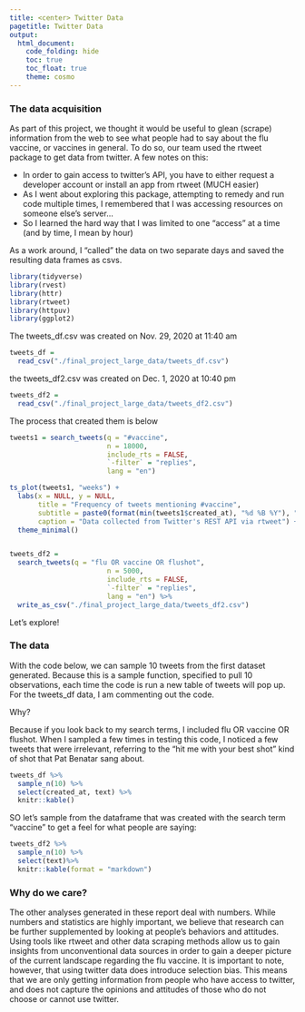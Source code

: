 ```yaml
---
title: <center> Twitter Data
pagetitle: Twitter Data
output: 
  html_document:
    code_folding: hide
    toc: true
    toc_float: true
    theme: cosmo
---
```


### The data acquisition

As part of this project, we thought it would be useful to glean (scrape) information from the web to see what people had to say about the flu vaccine, or vaccines in general. To do so, our team used the rtweet package to get data from twitter. A few notes on this:

- In order to gain access to twitter's API, you have to either request a developer account or install an app from rtweet (MUCH easier)  
- As I went about exploring this package, attempting to remedy and run code multiple times, I remembered that I was accessing resources on someone else's server...  
- So I learned the hard way that I was limited to one "access" at a time (and by time, I mean by hour)

As a work around, I "called" the data on two separate days and saved the resulting data frames as csvs. 

```r
library(tidyverse)
library(rvest)
library(httr)
library(rtweet)
library(httpuv)
library(ggplot2)
```

The tweets_df.csv was created on Nov. 29, 2020 at 11:40 am

```r
tweets_df =
  read_csv("./final_project_large_data/tweets_df.csv")
```

the tweets_df2.csv was created on Dec. 1, 2020 at 10:40 pm

```r
tweets_df2 =
  read_csv("./final_project_large_data/tweets_df2.csv")

```

The process that created them is below

```r
tweets1 = search_tweets(q = "#vaccine",
                        n = 18000,
                        include_rts = FALSE,
                        `-filter` = "replies",
                        lang = "en")

ts_plot(tweets1, "weeks") +
  labs(x = NULL, y = NULL,
       title = "Frequency of tweets mentioning #vaccine",
       subtitle = paste0(format(min(tweets1$created_at), "%d %B %Y"), " to ", format(max(tweets1$created_at),"%d %B %Y")),
       caption = "Data collected from Twitter's REST API via rtweet") +
  theme_minimal()


tweets_df2 =
  search_tweets(q = "flu OR vaccine OR flushot",
                        n = 5000,
                        include_rts = FALSE,
                        `-filter` = "replies",
                        lang = "en") %>%
  write_as_csv("./final_project_large_data/tweets_df2.csv")

```



Let's explore!

### The data

With the code below, we can sample 10 tweets from the first dataset generated. Because this is a sample function, specified to pull 10 observations, each time the code is run a new table of tweets will pop up. For the tweets_df data, I am commenting out the code.

Why?

Because if you look back to my search terms, I included flu OR vaccine OR flushot. When I sampled a few times in testing this code, I noticed a few tweets that were irrelevant, referring to the "hit me with your best shot" kind of shot that Pat Benatar sang about.


```r
tweets_df %>%
  sample_n(10) %>%
  select(created_at, text) %>%
  knitr::kable()

```

SO let's sample from the dataframe that was created with the search term "vaccine" to get a feel for what people are saying:

```r
tweets_df2 %>%
  sample_n(10) %>%
  select(text)%>%
  knitr::kable(format = "markdown")
```

### Why do we care?

The other analyses generated in these report deal with numbers. While numbers and statistics are highly important, we believe that research can be further supplemented by looking at people's behaviors and attitudes. Using tools like rtweet and other data scraping methods allow us to gain insights from unconventional data sources in order to gain a deeper picture of the current landscape regarding the flu vaccine. It is important to note, however, that using twitter data does introduce selection bias. This means that we are only getting information from people who have access to twitter, and does not capture the opinions and attitudes of those who do not choose or cannot use twitter.
